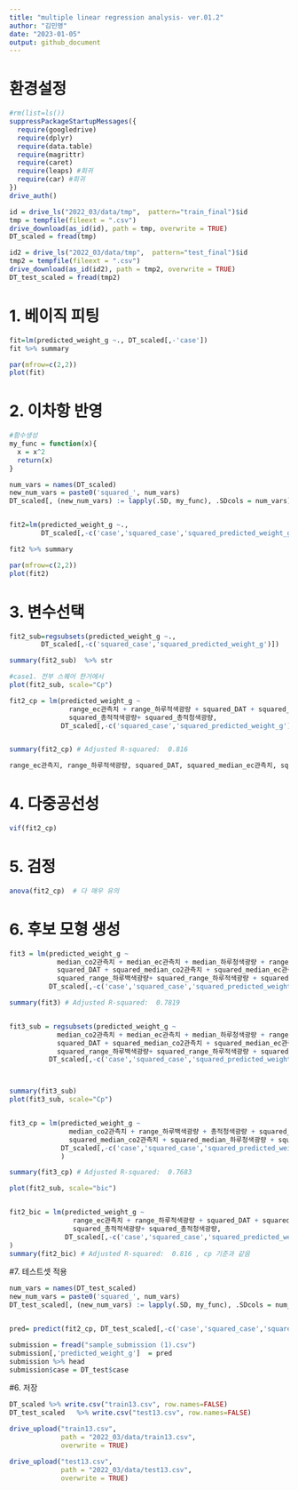 ---
title: "multiple linear regression analysis- ver.01.2"
author: "김민영"
date: "2023-01-05"
output: github_document
---

# 환경설정

```{r 패키지}
#rm(list=ls())
suppressPackageStartupMessages({
  require(googledrive)
  require(dplyr)
  require(data.table)
  require(magrittr)
  require(caret)
  require(leaps) #회귀
  require(car) #회귀
})
drive_auth()
```


```{r 데이터 로드}
id = drive_ls("2022_03/data/tmp",  pattern="train_final")$id 
tmp = tempfile(fileext = ".csv")
drive_download(as_id(id), path = tmp, overwrite = TRUE)
DT_scaled = fread(tmp)

id2 = drive_ls("2022_03/data/tmp",  pattern="test_final")$id 
tmp2 = tempfile(fileext = ".csv")
drive_download(as_id(id2), path = tmp2, overwrite = TRUE)
DT_test_scaled = fread(tmp2)

```


# 1. 베이직 피팅
```{r, 피팅}
fit=lm(predicted_weight_g ~., DT_scaled[,-'case'])
fit %>% summary
```

```{r, 잔차진단}
par(mfrow=c(2,2))
plot(fit)

```

# 2. 이차항 반영
```{r , 쿼드라틱 반영}
#함수생성
my_func = function(x){
  x = x^2
  return(x)
}

num_vars = names(DT_scaled)
new_num_vars = paste0('squared_', num_vars)
DT_scaled[, (new_num_vars) := lapply(.SD, my_func), .SDcols = num_vars]


fit2=lm(predicted_weight_g ~., 
        DT_scaled[,-c('case','squared_case','squared_predicted_weight_g')])   # 	Adjusted R-squared:  0.8409 

fit2 %>% summary

```

```{r, 잔차진단}
par(mfrow=c(2,2))
plot(fit2)
```

# 3. 변수선택
```{r, 셀렉션}
fit2_sub=regsubsets(predicted_weight_g ~., 
        DT_scaled[,-c('squared_case','squared_predicted_weight_g')])

summary(fit2_sub)  %>% str   
```

```{r, }
#case1. 전부 스퀘어 한거에서 
plot(fit2_sub, scale="Cp")

```

```{r}

fit2_cp = lm(predicted_weight_g ~ 
               range_ec관측치 + range_하루적색광량 + squared_DAT + squared_median_ec관측치 + squared_median_하루청색광량 + squared_range_하루분무량 +       
               squared_총적적색광량+ squared_총적청색광량, 
             DT_scaled[,-c('squared_case','squared_predicted_weight_g')])


summary(fit2_cp) # Adjusted R-squared:  0.816 

range_ec관측지, range_하루적색광량, squared_DAT, squared_median_ec관측치, squared_median_하루청색광량, squared_range_하루분무량 , squared_총적적색광량, squared_총적청색광량
```

# 4. 다중공선성
```{r, 다중공선성}
vif(fit2_cp) 
```

# 5. 검정
```{r, 검정}
anova(fit2_cp)  # 다 매우 유의
```

# 6. 후보 모형 생성
```{r, 처음부터 유의한거로만 ㄱㄱ}
fit3 = lm(predicted_weight_g ~ 
            median_co2관측치 + median_ec관측치 + median_하루청색광량 + range_내부습도관측치 + range_co2관측치 + range_하루백색광량 + range_하루청색광량 + 총적백색광량 + 총적청색광량 +
            squared_DAT + squared_median_co2관측치 + squared_median_ec관측치 + squared_median_하루청색광량 + squared_range_내부습도관측치+ squared_range_co2관측치+
            squared_range_하루백색광량+ squared_range_하루적색광량 + squared_range_하루청색광량 + squared_총적백색광량+ squared_총적청색광량,
          DT_scaled[,-c('case','squared_case','squared_predicted_weight_g')])

summary(fit3) # Adjusted R-squared:  0.7819 


fit3_sub = regsubsets(predicted_weight_g ~ 
            median_co2관측치 + median_ec관측치 + median_하루청색광량 + range_내부습도관측치 + range_co2관측치 + range_하루백색광량 + range_하루청색광량 + 총적백색광량 + 총적청색광량 +
            squared_DAT + squared_median_co2관측치 + squared_median_ec관측치 + squared_median_하루청색광량 + squared_range_내부습도관측치+ squared_range_co2관측치+
            squared_range_하루백색광량+ squared_range_하루적색광량 + squared_range_하루청색광량 + squared_총적백색광량+ squared_총적청색광량,
          DT_scaled[,-c('case','squared_case','squared_predicted_weight_g')])



summary(fit3_sub) 
plot(fit3_sub, scale="Cp")


fit3_cp = lm(predicted_weight_g ~
               median_co2관측치 + range_하루백색광량 + 총적청색광량 + squared_DAT + 
               squared_median_co2관측치 + squared_median_하루청색광량 + squared_range_하루백색광량 + squared_총적청색광량 , 
             DT_scaled[,-c('case','squared_case','squared_predicted_weight_g')]
             )

summary(fit3_cp) # Adjusted R-squared:  0.7683 

```


```{r, BIC}
plot(fit2_sub, scale="bic") 


fit2_bic = lm(predicted_weight_g ~ 
                range_ec관측치 + range_하루적색광량 + squared_DAT + squared_median_ec관측치 + squared_median_하루청색광량 + squared_range_하루분무량 +
                squared_총적적색광량+ squared_총적청색광량,
              DT_scaled[,-c('case','squared_case','squared_predicted_weight_g')]
)
summary(fit2_bic) # Adjusted R-squared:  0.816 , cp 기준과 같음

```

#7. 테스트셋 적용

```{r}
num_vars = names(DT_test_scaled)
new_num_vars = paste0('squared_', num_vars)
DT_test_scaled[, (new_num_vars) := lapply(.SD, my_func), .SDcols = num_vars]


pred= predict(fit2_cp, DT_test_scaled[,-c('case','squared_case','squared_predicted_weight_g')])

submission = fread("sample_submission (1).csv")
submission[,'predicted_weight_g']  = pred
submission %>% head
submission$case = DT_test$case 

```

#6. 저장
```{r, 저장}
DT_scaled %>% write.csv("train13.csv", row.names=FALSE)
DT_test_scaled   %>% write.csv("test13.csv", row.names=FALSE)

drive_upload("train13.csv",
             path = "2022_03/data/train13.csv",
             overwrite = TRUE)

drive_upload("test13.csv",
             path = "2022_03/data/test13.csv",
             overwrite = TRUE)
```

